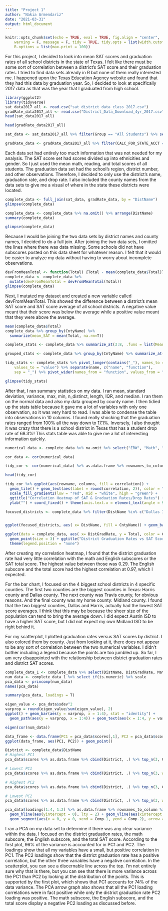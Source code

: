 ```yaml
---
title: "Project 1"
author: "Nakia Armendariz"
date: "2021-03-31"
output: html_document
---
```


```r
knitr::opts_chunk$set(echo = TRUE, eval = TRUE, fig.align = "center", 
    warning = F, message = F, tidy = TRUE, tidy.opts = list(width.cutoff = 60), 
    R.options = list(max.print = 100))
```

For this project, I decided to look into mean SAT scores and graduation rates of all school districts in the state of Texas. I felt like there must be some sort of correlation between a district's SAT score and their graduation rates. I tried to find data sets already in R but none of them really interested me. I happened upon the Texas Education Agency website and found that they had this data by graduation year. So, I decided to look at specifically 2017 data as that was the year that I graduated from high school. 

```R

library(ggplot2)
library(tidyverse)
sat_data2017_all <- read.csv("sat_district_data_class_2017.csv")
gradRate_data2017_all <- read.csv("District_Data_Download_4yr_2017.csv")
head(sat_data2017_all)
```

```R
head(gradRate_data2017_all)
```

```R
sat_data <- sat_data2017_all %>% filter(Group == "All Students") %>% select(DistName, CntyName, ERW, Math, Total) %>% glimpse()
```

```R
gradRate_data <- gradRate_data2017_all %>% filter(CALC_FOR_STATE_ACCT == "Yes") %>% select(DISTNAME, DIST_ALLR_GRAD, DIST_ALLR_DROP, DistName = DISTNAME, DistGradRate = DIST_ALLR_GRAD, DistDropRate = DIST_ALLR_DROP) %>% glimpse()
```
Each data set had entirely too much information that was not needed for my analysis. The SAT score set had scores divided up into ethnicities and gender. So I just used the mean math, reading, and total scores of all students. The graduation data set had the school's region, district number, and other observations. Therefore, I decided to only use the district's name, graduation rate, and drop rate. I also included the county names from the data sets to give me a visual of where in the state these districts were located. 

```R
complete_data <- full_join(sat_data, gradRate_data, by = "DistName")
glimpse(complete_data)
```
```R
complete_data <- complete_data %>% na.omit() %>% arrange(DistName)
summary(complete_data)
```
```R
glimpse(complete_data)
```
Because I would be joining the two data sets by district names and county names, I decided to do a full join. After joining the two data sets, I omitted the lines where there was data missing. Some schools did not have subscores posted on this data sheet for whatever reason. I felt that it would be easier to analyze my data without having to worry about incomplete observations. 

```R
devFromMeanTotal <- function(Total) {Total - mean(complete_data$Total)}
complete_data <- complete_data %>% 
  mutate(devFromMeanTotal = devFromMeanTotal(Total))
glimpse(complete_data)
```
Next, I mutated my dataset and created a new variable called devFromMeanTotal. This showed the difference between a district's mean SAT score and SAT score average of all school districts. A negative value meant that their score was below the average while a positive value meant that they were above the average. 

```R
mean(complete_data$Total)
complete_data %>% group_by(CntyName) %>% 
  summarize(mean_SAT = mean(Total, na.rm=T))
```
```R
complete_stats <- complete_data %>% summarize_at(3:8, .funs = list(Mean = mean, StDev = sd, Var. = var, Max = max, Min = min, N_Distinct = n_distinct, Length = length, IQR = IQR, Median = median))

grouped_stats <- complete_data %>% group_by(CntyName) %>% summarize_at(3:7, .funs = list(Mean = mean, StDev = sd, Var. = var, Max = max, Min = min, N_Distinct = n_distinct, Length = length, Median = median))

tidy_stats <- complete_stats %>% pivot_longer(contains("_"), names_to = "name", 
    values_to = "value") %>% separate(name, c("name", "function"), 
    sep = "_") %>% pivot_wider(names_from = "function", values_from = "value") 

glimpse(tidy_stats)
```
After that, I ran summary statistics on my data. I ran mean, standard deviation, variance, max, min, n_distinct, length, IQR, and median. I ran them on the normal data and also my data grouped by county name. I then tidied up the stats table because it gave me a lot of variables with only one observation, so it was very hard to read. I was able to condense the table into observations in 10 columns. I found really shocking that the graduation rates ranged from 100% all the way down to 17.1%. Inversely, I also thought it was crazy that there is a school district in Texas that has a student drop rate of 68.3%! This stats table was able to give me a lot of interesting information quickly. 

```R

numerical_data <- complete_data %>% na.omit %>% select("ERW", "Math", "Total", "DistGradRate", "DistDropRate", "devFromMeanTotal")

cor_data <- cor(numerical_data)

tidy_cor <- cor(numerical_data) %>% as.data.frame %>% rownames_to_column %>% pivot_longer(-1, names_to = "columns", values_to = "correlation")

head(tidy_cor)
```

```R
tidy_cor %>% ggplot(aes(rowname, columns, fill = correlation)) + 
  geom_tile() + geom_text(aes(label = round(correlation, 2)), color = "black", size = 4) +
  scale_fill_gradient2(low = "red", mid = "white", high = "green") + 
  ggtitle("Correlation Heatmap of SAT & Graduation Rates/Drop Rates") + xlab("") +
  ylab("") + coord_fixed() + theme(axis.text.x = element_text(angle = 90, hjust = 1))
```

```R

focused_districts <- complete_data %>% filter(DistName %in% c("Dallas ISD", "Houston ISD", "Austin ISD", "Midland ISD")) %>% select(DistName, CntyName, Math, ERW, Total) 


ggplot(focused_districts, aes( x= DistName, fill = CntyName)) + geom_bar(aes(y = Total), stat = "summary", fun.y = "mean") + scale_y_continuous(breaks = seq(0, 1600, 100)) + xlab("District") + ylab("Mean SAT Total") + ggtitle("Mean SAT Total for Biggest District in Four Texas Counties")

```

```R
ggplot(data = complete_data, aes( x= DistGradRate, y = Total, color = CntyName)) + 
  geom_point(size = 3) + ggtitle("District Graduation Rates vs SAT Score of Districts in Texas Colored by County") + xlab("District Graduation Rate") + ylab("SAT Score") +
  theme(legend.position = "none")
```
After creating my correlation heatmap, I found that the district graduation rate had very little correlation with the math and English subscores or the SAT total score. The highest value between those was 0.29. The English subscore and the total score had the highest correlation at 0.97, which I expected.

For the bar chart, I focused on the 4 biggest school districts in 4 specific counties. The first two counties are the biggest counties in Texas: Harris county and Dallas county. The next county was Travis county, for obvious reasons. And the final county was my home county: Midland county. I found that the two biggest counties, Dallas and Harris, actually had the lowest SAT score averages. I think that this may be because the sheer size of the population can tend to bring the average down. I did expect Austin ISD to have a higher SAT score, but I did not expect my own Midland ISD to be right behind it. 

For my scatterplot, I plotted graduation rates versus SAT scores by district. I also colored them by county. Just from looking at it, there does not appear to be any sort of correlation between the two numerical variables. I didn't bother including a legend because the points are too jumbled up. So far, I am very disappointed with the relationship between district graduation rates and district SAT scores. 


```R
complete_data_1 <- complete_data %>% select(DistName, DistGradRate, Math, ERW, Total)
num_data <- complete_data_1 %>% select_if(is.numeric) %>% scale
pca_data <- princomp(num_data)
names(pca_data)
```
```R
summary(pca_data, loadings = T)
```
```R
eigen_value <- pca_data$sdev^2
varprop = round(eigen_value/sum(eigen_value), 2)
ggplot() + geom_bar(aes(y = varprop, x = 1:4), stat = "identity") + 
  geom_path(aes(y = varprop, x = 1:4)) + geom_text(aes(x = 1:4, y = varprop, label = round(varprop, 3)), col = "white", vjust = 1, size = 4) + xlab("") + scale_x_continuous(breaks = 1:4) + scale_y_continuous(breaks = seq(0, 0.8, 0.2))
```

```R
eigen(cor(num_data))
```
```R
data_frame <- data.frame(PC1 = pca_data$scores[,1], PC2 = pca_data$scores[,2])
ggplot(data_frame, aes(PC1, PC2)) + geom_point()
```

```R
District <- complete_data$DistName
# Highest PC1
pca_data$scores %>% as.data.frame %>% cbind(District, .) %>% top_n(3, Comp.1)
```

```R
# Lowest PC1
pca_data$scores %>% as.data.frame %>% cbind(District, .) %>% top_n(3, wt = desc(Comp.1))
```
```R
# Highest PC2
pca_data$scores %>% as.data.frame %>% cbind(District, .) %>% top_n(3, Comp.2)
```

```R
# Lowest PC2
pca_data$scores %>% as.data.frame %>% cbind(District, .) %>% top_n(3, wt = desc(Comp.2))
```

```R
pca_data$loadings[1:4, 1:2] %>% as.data.frame %>% rownames_to_column %>% ggplot() + 
  geom_hline(aes(yintercept = 0), lty = 2) + geom_vline(aes(xintercept = 0), lty = 2) + 
  geom_segment(aes(x = 0, y = 0, xend = Comp.1, yend = Comp.2), arrow = arrow(), col = "red") + geom_label(aes(x = Comp.1 * 1.1, y = Comp.2 * 1.1, label = rowname)) + xlab("PC1") + ylab("PC2")
```
I ran a PCA on my data set to determine if there was any clear variance within the data. I focused on the district graduation rates, the math subscore, the English subscore, and the total SAT score. According to the first plot, 96% of the variance is accounted for in PC1 and PC2. The loadings show that all my variables have a small, but positive correlation in PC1. The PC2 loadings show that the district graduation rate has a positive correlation, but the other three variables have a negative correlation. In the scatterplot, you can see a discernable line across the top. I'm not entirely sure why that is there, but you can see that there is more variance across the PC1 than PC2 by looking at the distribution of the points. This is supported by the first plot, which shows that PC1 accounts for 74% of the data variance. The PCA arrow graph also shows that all the PC1 loading correlations were in fact positive while only the district graduation rate PC2 loading was positive. The math subscore, the English subscore, and the total score display a negative PC2 loading as discussed before. 




